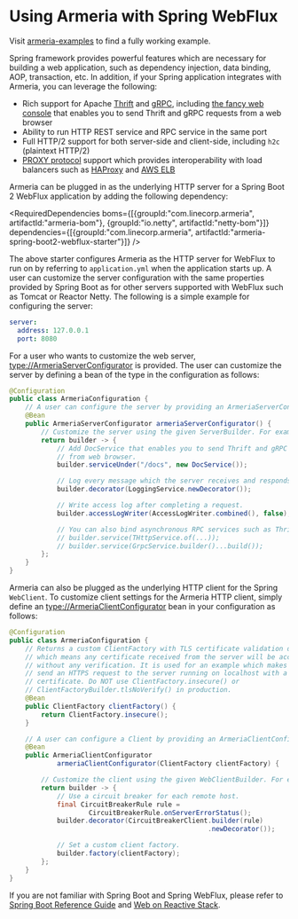 # Using Armeria with Spring WebFlux

<Tip>

Visit [armeria-examples](https://github.com/line/armeria-examples) to find a fully working example.

</Tip>

Spring framework provides powerful features which are necessary for building a web application, such as
dependency injection, data binding, AOP, transaction, etc. In addition, if your Spring application integrates
with Armeria, you can leverage the following:
- Rich support for Apache [Thrift](https://thrift.apache.org/) and [gRPC](https://grpc.io/),
  including [the fancy web console](/docs/server-docservice) that enables you to send Thrift and gRPC requests
  from a web browser
- Ability to run HTTP REST service and RPC service in the same port
- Full HTTP/2 support for both server-side and client-side, including `h2c` (plaintext HTTP/2)
- [PROXY protocol](https://www.haproxy.org/download/1.8/doc/proxy-protocol.txt) support which provides
  interoperability with load balancers such as [HAProxy](https://www.haproxy.org/) and
  [AWS ELB](https://aws.amazon.com/elasticloadbalancing/)

Armeria can be plugged in as the underlying HTTP server for a Spring Boot 2 WebFlux application by adding
the following dependency:

<RequiredDependencies
  boms={[{groupId:"com.linecorp.armeria", artifactId:"armeria-bom"},
         {groupId:"io.netty", artifactId:"netty-bom"}]}
  dependencies={[{groupId:"com.linecorp.armeria", artifactId:"armeria-spring-boot2-webflux-starter"}]} />

The above starter configures Armeria as the HTTP server for WebFlux to run on by referring to `application.yml`
when the application starts up. A user can customize the server configuration with the same properties
provided by Spring Boot as for other servers supported with WebFlux such as Tomcat or Reactor Netty.
The following is a simple example for configuring the server:

```yaml
server:
  address: 127.0.0.1
  port: 8080
```

For a user who wants to customize the web server, <type://ArmeriaServerConfigurator> is provided.
The user can customize the server by defining a bean of the type in the configuration as follows:

```java
@Configuration
public class ArmeriaConfiguration {
    // A user can configure the server by providing an ArmeriaServerConfigurator bean.
    @Bean
    public ArmeriaServerConfigurator armeriaServerConfigurator() {
        // Customize the server using the given ServerBuilder. For example:
        return builder -> {
            // Add DocService that enables you to send Thrift and gRPC requests
            // from web browser.
            builder.serviceUnder("/docs", new DocService());

            // Log every message which the server receives and responds.
            builder.decorator(LoggingService.newDecorator());

            // Write access log after completing a request.
            builder.accessLogWriter(AccessLogWriter.combined(), false);

            // You can also bind asynchronous RPC services such as Thrift and gRPC:
            // builder.service(THttpService.of(...));
            // builder.service(GrpcService.builder()...build());
        };
    }
}
```

Armeria can also be plugged as the underlying HTTP client for the Spring `WebClient`. To customize
client settings for the Armeria HTTP client, simply define an <type://ArmeriaClientConfigurator> bean
in your configuration as follows:

```java
@Configuration
public class ArmeriaConfiguration {
    // Returns a custom ClientFactory with TLS certificate validation disabled,
    // which means any certificate received from the server will be accepted
    // without any verification. It is used for an example which makes the client
    // send an HTTPS request to the server running on localhost with a self-signed
    // certificate. Do NOT use ClientFactory.insecure() or
    // ClientFactoryBuilder.tlsNoVerify() in production.
    @Bean
    public ClientFactory clientFactory() {
        return ClientFactory.insecure();
    }

    // A user can configure a Client by providing an ArmeriaClientConfigurator bean.
    @Bean
    public ArmeriaClientConfigurator
            armeriaClientConfigurator(ClientFactory clientFactory) {

        // Customize the client using the given WebClientBuilder. For example:
        return builder -> {
            // Use a circuit breaker for each remote host.
            final CircuitBreakerRule rule =
                    CircuitBreakerRule.onServerErrorStatus();
            builder.decorator(CircuitBreakerClient.builder(rule)
                                                  .newDecorator());

            // Set a custom client factory.
            builder.factory(clientFactory);
        };
    }
}
```

<Tip>

If you are not familiar with Spring Boot and Spring WebFlux, please refer to
[Spring Boot Reference Guide](https://docs.spring.io/spring-boot/docs/current/reference/html/) and
[Web on Reactive Stack](https://docs.spring.io/spring/docs/current/spring-framework-reference/web-reactive.html).

</Tip>
